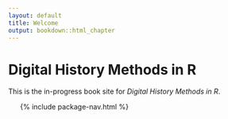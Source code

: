 ```yaml
---
layout: default
title: Welcome
output: bookdown::html_chapter
---
```


# Digital History Methods in R

This is the in-progress book site for *Digital History Methods in R*.  

<ul class="toc">
  {% include package-nav.html %}
</ul>

